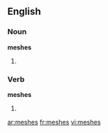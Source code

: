 ==English==

===Noun===
'''meshes'''

# {{plural of|[[mesh]]}}

===Verb===
'''meshes'''

# {{third person singular of|[[mesh]]}}

[[ar:meshes]]
[[fr:meshes]]
[[vi:meshes]]